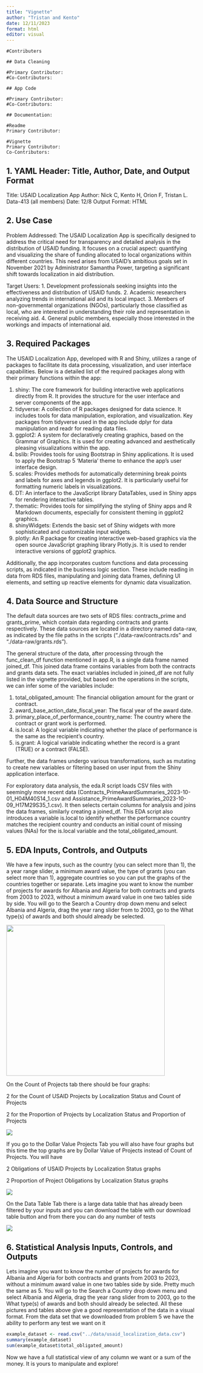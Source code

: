 ```yaml
---
title: "Vignette"
author: "Tristan and Kento"
date: 12/11/2023
format: html
editor: visual
---
```


```block
#Contributers

## Data Cleaning

#Primary Contributor:
#Co-Contributors:

## App Code

#Primary Contributor:
#Co-Contributors:

## Documentation:

#Readme
Primary Contributor:

#Vignette
Primary Contributor:
Co-Contributors:
```

## 1. YAML Header: Title, Author, Date, and Output Format

Title: USAID Localization App Author: Nick C, Kento H, Orion F, Tristan L. Data-413 (all members) Date: 12/8 Output Format: HTML

## 2. Use Case

Problem Addressed: The USAID Localization App is specifically designed to address the critical need for transparency and detailed analysis in the distribution of USAID funding. It focuses on a crucial aspect: quantifying and visualizing the share of funding allocated to local organizations within different countries. This need arises from USAID's ambitious goals set in November 2021 by Administrator Samantha Power, targeting a significant shift towards localization in aid distribution.

Target Users: 1. Development professionals seeking insights into the effectiveness and distribution of USAID funds. 2. Academic researchers analyzing trends in international aid and its local impact. 3. Members of non-governmental organizations (NGOs), particularly those classified as local, who are interested in understanding their role and representation in receiving aid. 4. General public members, especially those interested in the workings and impacts of international aid.

## 3. Required Packages

The USAID Localization App, developed with R and Shiny, utilizes a range of packages to facilitate its data processing, visualization, and user interface capabilities. Below is a detailed list of the required packages along with their primary functions within the app:

1.  shiny: The core framework for building interactive web applications directly from R. It provides the structure for the user interface and server components of the app.
2.  tidyverse: A collection of R packages designed for data science. It includes tools for data manipulation, exploration, and visualization. Key packages from tidyverse used in the app include dplyr for data manipulation and readr for reading data files.
3.  ggplot2: A system for declaratively creating graphics, based on the Grammar of Graphics. It is used for creating advanced and aesthetically pleasing visualizations within the app.
4.  bslib: Provides tools for using Bootstrap in Shiny applications. It is used to apply the Bootstrap 5 'Materia' theme to enhance the app's user interface design.
5.  scales: Provides methods for automatically determining break points and labels for axes and legends in ggplot2. It is particularly useful for formatting numeric labels in visualizations.
6.  DT: An interface to the JavaScript library DataTables, used in Shiny apps for rendering interactive tables.
7.  thematic: Provides tools for simplifying the styling of Shiny apps and R Markdown documents, especially for consistent theming in ggplot2 graphics.
8.  shinyWidgets: Extends the basic set of Shiny widgets with more sophisticated and customizable input widgets.
9.  plotly: An R package for creating interactive web-based graphics via the open source JavaScript graphing library Plotly.js. It is used to render interactive versions of ggplot2 graphics.

Additionally, the app incorporates custom functions and data processing scripts, as indicated in the business logic section. These include reading in data from RDS files, manipulating and joining data frames, defining UI elements, and setting up reactive elements for dynamic data visualization.

## 4. Data Source and Structure

The default data sources are two sets of RDS files: contracts_prime and grants_prime, which contain data regarding contracts and grants respectively. These data sources are located in a directory named data-raw, as indicated by the file paths in the scripts ("./data-raw/contracts.rds" and "./data-raw/grants.rds").

The general structure of the data, after processing through the func_clean_df function mentioned in app.R, is a single data frame named joined_df. This joined data frame contains variables from both the contracts and grants data sets. The exact variables included in joined_df are not fully listed in the vignette provided, but based on the operations in the scripts, we can infer some of the variables include:

1.  total_obligated_amount: The financial obligation amount for the grant or contract.
2.  award_base_action_date_fiscal_year: The fiscal year of the award date.
3.  primary_place_of_performance_country_name: The country where the contract or grant work is performed.
4.  is.local: A logical variable indicating whether the place of performance is the same as the recipient's country.
5.  is.grant: A logical variable indicating whether the record is a grant (TRUE) or a contract (FALSE).

Further, the data frames undergo various transformations, such as mutating to create new variables or filtering based on user input from the Shiny application interface.

For exploratory data analysis, the eda.R script loads CSV files with seemingly more recent data (Contracts_PrimeAwardSummaries_2023-10-01_H04M40S14_1.csv and Assistance_PrimeAwardSummaries_2023-10-09_H17M29S35_1.csv). It then selects certain columns for analysis and joins the data frames, similarly creating a joined_df. This EDA script also introduces a variable is.local to identify whether the performance country matches the recipient country and conducts an initial count of missing values (NAs) for the is.local variable and the total_obligated_amount.

## 5. EDA Inputs, Controls, and Outputs

We have a few inputs, such as the country (you can select more than 1), the a year range slider, a minimum award value, the type of grants (you can select more than 1), aggregate countries so you can put the graphs of the countries together or separate. Lets imagine you want to know the number of projects for awards for Albania and Algeria for both contracts and grants from 2003 to 2023, without a minimum award value in one two tables side by side. You will go to the Search a Country drop down menu and select Albania and Algeria, drag the year rang slider from to 2003, go to the What type(s) of awards and both should already be selected.

![](images/Image%2012-12-23%20at%2010.04%20AM.jpg){width="418" height="397"}

On the Count of Projects tab there should be four graphs:

2 for the Count of USAID Projects by Localization Status and Count of Projects

2 for the Proportion of Projects by Localization Status and Proportion of Projects

![](images/Image%2012-12-23%20at%2010.04%20AM%20(1).jpg)

If you go to the Dollar Value Projects Tab you will also have four graphs but this time the top graphs are by Dollar Value of Projects instead of Count of Projects. You will have

2 Obligations of USAID Projects by Localization Status graphs

2 Proportion of Project Obligations by Localization Status graphs

![](images/Image%2012-12-23%20at%2010.05%20AM%202.jpg)

On the Data Table Tab there is a large data table that has already been filtered by your inputs and you can download the table with our download table button and from there you can do any number of tests

![](images/Image%2012-12-23%20at%2010.05%20AM.jpg)

## 6. Statistical Analysis Inputs, Controls, and Outputs

Lets imagine you want to know the number of projects for awards for Albania and Algeria for both contracts and grants from 2003 to 2023, without a minimum award value in one two tables side by side. Pretty much the same as 5. You will go to the Search a Country drop down menu and select Albania and Algeria, drag the year rang slider from to 2003, go to the What type(s) of awards and both should already be selected. All these pictures and tables above give a good representation of the data in a visual format. From the data set that we downloaded from problem 5 we have the ability to perform any test we want on it

```r
example_dataset <- read.csv("../data/usaid_localization_data.csv")
summary(example_dataset)
sum(example_dataset$total_obligated_amount)
```

Now we have a full statistical view of any column we want or a sum of the money. It is yours to manipulate and explore!

## 

